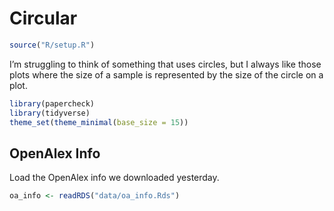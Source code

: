 # Circular

```r
source("R/setup.R")
```

I'm struggling to think of something that uses circles, but I always like those plots where the size of a sample is represented by the size of the circle on a plot.

```r
library(papercheck)
library(tidyverse)
theme_set(theme_minimal(base_size = 15))
```


## OpenAlex Info

Load the OpenAlex info we downloaded yesterday.

```r
oa_info <- readRDS("data/oa_info.Rds")
```







